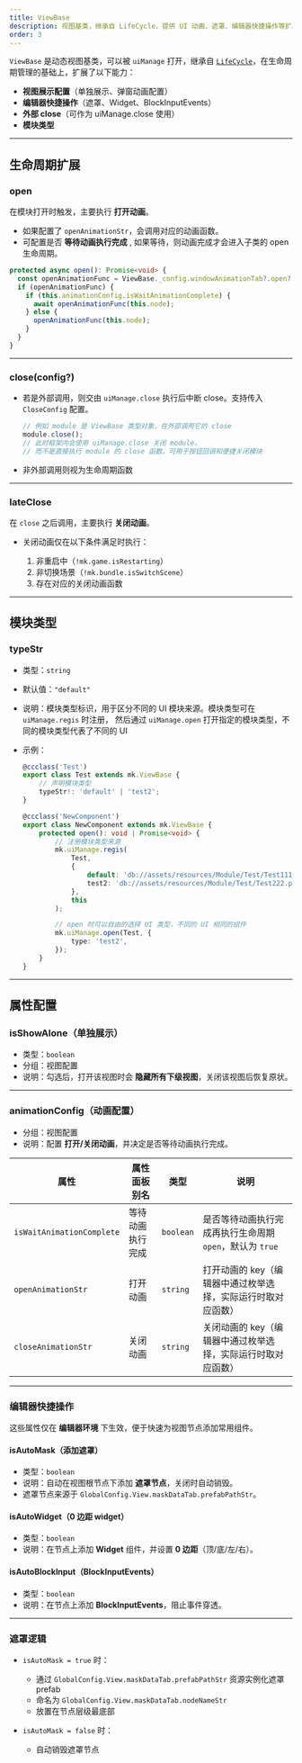 ```yaml
---
title: ViewBase
description: 视图基类，继承自 LifeCycle，提供 UI 动画、遮罩、编辑器快捷操作等扩展功能
order: 3
---
```


`ViewBase` 是动态视图基类，可以被 `uiManage` 打开，继承自 [`LifeCycle`](./life-cycle)，在生命周期管理的基础上，扩展了以下能力：

-   **视图展示配置**（单独展示、弹窗动画配置）
-   **编辑器快捷操作**（遮罩、Widget、BlockInputEvents）
-   **外部 close**（可作为 uiManage.close 使用）
-   **模块类型**

---

## 生命周期扩展

### open

在模块打开时触发，主要执行 **打开动画**。

-   如果配置了 `openAnimationStr`，会调用对应的动画函数。
-   可配置是否 **等待动画执行完成** , 如果等待，则动画完成才会进入子类的 open 生命周期。

```ts
protected async open(): Promise<void> {
  const openAnimationFunc = ViewBase._config.windowAnimationTab?.open?.[this.animationConfig?.openAnimationStr];
  if (openAnimationFunc) {
    if (this.animationConfig.isWaitAnimationComplete) {
      await openAnimationFunc(this.node);
    } else {
      openAnimationFunc(this.node);
    }
  }
}
```

---

### close(config?)

-   若是外部调用，则交由 `uiManage.close` 执行后中断 close。支持传入 `CloseConfig` 配置。
    ```ts
    // 例如 module 是 ViewBase 类型对象，在外部调用它的 close
    module.close();
    // 此时框架内会使用 uiManage.close 关闭 module，
    // 而不是直接执行 module 的 close 函数，可用于按钮回调和便捷关闭模块
    ```
-   非外部调用则视为生命周期函数

---

### lateClose

在 `close` 之后调用，主要执行 **关闭动画**。

-   关闭动画仅在以下条件满足时执行：

    1. 非重启中（`!mk.game.isRestarting`）
    2. 非切换场景（`!mk.bundle.isSwitchScene`）
    3. 存在对应的关闭动画函数

---

## 模块类型

### typeStr

-   类型：`string`
-   默认值：`"default"`
-   说明：模块类型标识，用于区分不同的 UI 模块来源。模块类型可在 `uiManage.regis` 时注册，
    然后通过 `uiManage.open` 打开指定的模块类型，不同的模块类型代表了不同的 UI
-   示例：

    ```ts
    @ccclass('Test')
    export class Test extends mk.ViewBase {
        // 声明模块类型
        typeStr!: 'default' | 'test2';
    }

    @ccclass('NewComponent')
    export class NewComponent extends mk.ViewBase {
        protected open(): void | Promise<void> {
            // 注册模块类型来源
            mk.uiManage.regis(
                Test,
                {
                    default: 'db://assets/resources/Module/Test/Test111.prefab',
                    test2: 'db://assets/resources/Module/Test/Test222.prefab',
                },
                this
            );

            // open 时可以自由的选择 UI 类型，不同的 UI 相同的组件
            mk.uiManage.open(Test, {
                type: 'test2',
            });
        }
    }
    ```

---

## 属性配置

### isShowAlone（单独展示）

-   类型：`boolean`
-   分组：视图配置
-   说明：勾选后，打开该视图时会 **隐藏所有下级视图**，关闭该视图后恢复原状。

---

### animationConfig（动画配置）

-   分组：视图配置
-   说明：配置 **打开/关闭动画**，并决定是否等待动画执行完成。

| 属性                      | 属性面板别名     | 类型      | 说明                                                         |
| ------------------------- | ---------------- | --------- | ------------------------------------------------------------ |
| `isWaitAnimationComplete` | 等待动画执行完成 | `boolean` | 是否等待动画执行完成再执行生命周期 `open`，默认为 `true`     |
| `openAnimationStr`        | 打开动画         | `string`  | 打开动画的 key（编辑器中通过枚举选择，实际运行时取对应函数） |
| `closeAnimationStr`       | 关闭动画         | `string`  | 关闭动画的 key（编辑器中通过枚举选择，实际运行时取对应函数） |

---

### 编辑器快捷操作

这些属性仅在 **编辑器环境** 下生效，便于快速为视图节点添加常用组件。

#### isAutoMask（添加遮罩）

-   类型：`boolean`
-   说明：自动在视图根节点下添加 **遮罩节点**，关闭时自动销毁。
-   遮罩节点来源于 `GlobalConfig.View.maskDataTab.prefabPathStr`。

#### isAutoWidget（0 边距 widget）

-   类型：`boolean`
-   说明：在节点上添加 **Widget** 组件，并设置 **0 边距**（顶/底/左/右）。

#### isAutoBlockInput（BlockInputEvents）

-   类型：`boolean`
-   说明：在节点上添加 **BlockInputEvents**，阻止事件穿透。

---

### 遮罩逻辑

-   `isAutoMask = true` 时：

    -   通过 `GlobalConfig.View.maskDataTab.prefabPathStr` 资源实例化遮罩 prefab
    -   命名为 `GlobalConfig.View.maskDataTab.nodeNameStr`
    -   放置在节点层级最底部

-   `isAutoMask = false` 时：

    -   自动销毁遮罩节点
